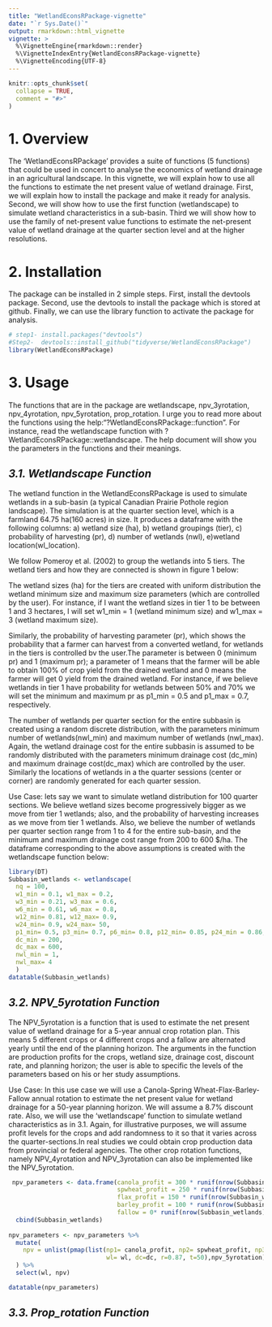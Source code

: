 ```yaml
---
title: "WetlandEconsRPackage-vignette"
date: "`r Sys.Date()`"
output: rmarkdown::html_vignette
vignette: >
  %\VignetteEngine{rmarkdown::render} 
  %\VignetteIndexEntry{WetlandEconsRPackage-vignette}
  %\VignetteEncoding{UTF-8}
---
```


```r
knitr::opts_chunk$set(
  collapse = TRUE,
  comment = "#>"
)
```


# **1. Overview**

The 'WetlandEconsRPackage' provides a suite of functions (5 functions) that could be used in concert to analyse the economics of wetland drainage in an agricultural landscape. In this vignette, we will explain how to use all the functions to estimate the net present value of wetland drainage. First, we will explain how to install the package and make it ready for analysis. Second, we will show how to use the first function (wetlandscape) to simulate wetland characteristics in a sub-basin. Third we will show how to use the family of net-present value functions to estimate the net-present value of wetland drainage at the quarter section level and at the higher resolutions. 

# **2. Installation**
The package can be installed in 2 simple steps. First, install the devtools package. Second, use the devtools to install the package which is stored at github. Finally, we can use the library function to activate the package for analysis.

```r
# step1- install.packages("devtools")
#Step2-  devtools::install_github("tidyverse/WetlandEconsRPackage")
library(WetlandEconsRPackage)

```


# **3. Usage**
The functions that are in the package are wetlandscape, npv_3yrotation, npv_4yrotation, npv_5yrotation, prop_rotation. I urge you to read more about the functions using the help:"?WetlandEconsRPackage::function". For instance, read the wetlandscape function with ?WetlandEconsRPackage::wetlandscape. The help document will show you the parameters in the functions and their meanings. 

## *3.1. Wetlandscape Function*
The wetland function in the WetlandEconsRPackage is used to simulate wetlands in a sub-basin (a typical Canadian Prairie Pothole region landscape). The simulation is at the quarter section level, which is a farmland 64.75 ha(160 acres) in size. It produces a dataframe with the following columns: a) wetland size (ha), b) wetland groupings (tier), c) probability of harvesting (pr), d) number of wetlands (nwl), e)wetland location(wl_location).  
  
We follow Pomeroy et al. (2002) to group the wetlands into 5 tiers. The wetland tiers and how they are connected is shown in figure 1 below:  

The wetland sizes (ha) for the tiers are created with uniform distribution the wetland minimum size and maximum size parameters (which are controlled by the user). For instance, if I want the wetland sizes in tier 1 to be between 1 and 3 hectares, I will set w1_min = 1 (wetland minimum size) and w1_max = 3 (wetland maximum size).  
  
Similarly, the probability of harvesting parameter (pr), which shows the probability that a farmer can harvest from a converted wetland, for wetlands in the tiers is controlled bv the user.The parameter is between 0 (minimum pr) and 1 (maximum pr); a parameter of 1 means that the farmer will be able to obtain 100% of crop yield from the drained wetland and 0 means the farmer will get 0 yield from the drained wetland. For instance, if we believe wetlands in tier 1 have probability for wetlands between 50% and 70% we will set the minimum and maximum pr as p1_min = 0.5 and p1_max = 0.7, respectively.  
  
The number of wetlands per quarter section for the entire subbasin is created using a random discrete distribution, with the parameters minimum number of wetlands(nwl_min) and maximum number of wetlands (nwl_max). Again, the wetland drainage cost for the entire subbasin is assumed to be randomly distributed with the parameters minimum drainage cost (dc_min) and maximum drainage cost(dc_max) which are controlled by the user. Similarly the locations of wetlands in a the quarter sessions (center or corner) are randomly generated for each quarter session.  
  
Use Case: lets say we want to simulate wetland distribution for 100 quarter sections. We believe wetland sizes become progressively bigger as we move from tier 1 wetlands; also, and the probability of harvesting increases as we move from tier 1 wetlands. Also, we believe the number of wetlands per quarter section range from 1 to 4 for the entire sub-basin, and the minimum and maximum drainage cost range from 200 to 600 $/ha. The dataframe corresponding to the above assumptions is created with the wetlandscape function below:  

```r
library(DT)
Subbasin_wetlands <- wetlandscape(
  nq = 100,
  w1_min = 0.1, w1_max = 0.2,
  w3_min = 0.21, w3_max = 0.6, 
  w6_min = 0.61, w6_max = 0.8, 
  w12_min= 0.81, w12_max= 0.9,
  w24_min= 0.9, w24_max= 50,
  p1_min= 0.5, p3_min= 0.7, p6_min= 0.8, p12_min= 0.85, p24_min = 0.86, 
  dc_min = 200, 
  dc_max = 600,
  nwl_min = 1, 
  nwl_max= 4
  )
datatable(Subbasin_wetlands)
```

## *3.2. NPV_5yrotation Function*
The NPV_5yrotation is a function that is used to estimate the net present value of wetland drainage for a 5-year annual crop rotation plan. This means 5 different crops or 4 different crops and a fallow are alternated yearly until the end of the planning horizon. The arguments in the function are production profits for the crops, wetland size, drainage cost, discount rate, and planning horizon; the user is able to specific the levels of the parameters based on his or her study assumptions.  
  
Use Case: In this use case we will use a Canola-Spring Wheat-Flax-Barley-Fallow annual rotation to estimate the net present value for wetland drainage for a 50-year planning horizon. We will assume a 8.7% discount rate. Also, we will use the 'wetlandscape' function to simulate wetland characteristics as in 3.1. Again, for illustrative purposes, we will assume profit levels for the crops and add randomness to it so that it varies across the quarter-sections.In real studies we could obtain crop production data from provincial or federal agencies. The other crop rotation functions, namely NPV_4yrotation and NPV_3yrotation can also be implemented like the NPV_5yrotation.

```r
 npv_parameters <- data.frame(canola_profit = 300 * runif(nrow(Subbasin_wetlands), 0.6, 1),
                              spwheat_profit = 250 * runif(nrow(Subbasin_wetlands), 0.6, 1),
                              flax_profit = 150 * runif(nrow(Subbasin_wetlands), 0.6, 1),
                              barley_profit = 100 * runif(nrow(Subbasin_wetlands), 0.6, 1),
                              fallow = 0* runif(nrow(Subbasin_wetlands), 0.6, 1)) %>%
  cbind(Subbasin_wetlands)
  
npv_parameters <- npv_parameters %>%
  mutate(
    npv = unlist(pmap(list(np1= canola_profit, np2= spwheat_profit, np3= flax_profit, np4= barley_profit, np5= fallow, 
                           wl= wl, dc=dc, r=0.87, t=50),npv_5yrotation))
  ) %>%
  select(wl, npv)

datatable(npv_parameters)

```

## *3.3. Prop_rotation Function*

